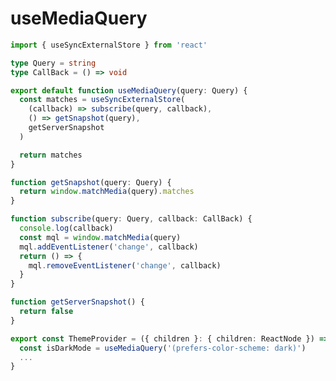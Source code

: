 # useMediaQuery

```typescript
import { useSyncExternalStore } from 'react'

type Query = string
type CallBack = () => void

export default function useMediaQuery(query: Query) {
  const matches = useSyncExternalStore(
    (callback) => subscribe(query, callback),
    () => getSnapshot(query),
    getServerSnapshot
  )

  return matches
}

function getSnapshot(query: Query) {
  return window.matchMedia(query).matches
}

function subscribe(query: Query, callback: CallBack) {
  console.log(callback)
  const mql = window.matchMedia(query)
  mql.addEventListener('change', callback)
  return () => {
    mql.removeEventListener('change', callback)
  }
}

function getServerSnapshot() {
  return false
}

```

```typescript
export const ThemeProvider = ({ children }: { children: ReactNode }) => {
  const isDarkMode = useMediaQuery('(prefers-color-scheme: dark)')
  ...
}
```

